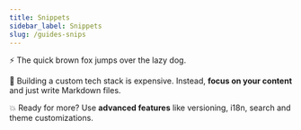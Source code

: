```yaml
---
title: Snippets
sidebar_label: Snippets
slug: /guides-snips
---
```


⚡️ The quick brown fox jumps over the lazy dog.

💸 Building a custom tech stack is expensive. Instead, **focus on your content** and just write Markdown files.

💥 Ready for more? Use **advanced features** like versioning, i18n, search and theme customizations.